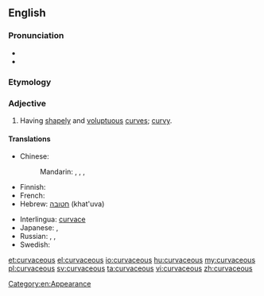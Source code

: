 ==English==

===Pronunciation===
* {{audio|en-uk-curvaceous.ogg|Audio (UK)}}
* {{rhymes|eɪʃəs}}

===Etymology===
{{suffix|curve|aceous}}

===Adjective===
{{en-adj}}

# {{qualifier|of a woman}} Having [[shapely]] and [[voluptuous]] [[curve]]s; [[curvy]].

====Translations====
{{trans-top|having shapely and voluptuous curves}}
* Chinese:
*: Mandarin: {{t|cmn|凹凸有致|tr=āotūyǒuzhì|sc=Hani}}, {{t|cmn|豐滿|sc=Hani}}, {{t|cmn|丰满|tr=fēngmǎn|sc=Hani}}, {{t|cmn|肉感|tr=ròugǎn|sc=Hani}}
* Finnish: {{t+|fi|kurvikas}}
* French: {{t+|fr|plantureux}}
* Hebrew: [[חטובה]] (khat'uva) {{f}}
{{trans-mid}}
* Interlingua: [[curvace]]
* Japanese: {{t|ja|肉感的|alt=肉感的な|tr=にっかんてきな, nikkanteki-na}}, {{t+|ja|豊満|alt=豊満な|tr=ほうまんな, hōman-na}}
* Russian: {{t+|ru|фигуристый|tr=figúristyj}}, {{t+|ru|пышный|tr=pýšnyi}}, {{t|ru|[[с]] [[красивый|красивыми]] [[округлый|округлыми]] [[форма|формами]]|tr=s krasívymi okrúglymi fórmami}}
* Swedish: {{t+|sv|kurvig}}
{{trans-bottom}}

[[Category:en:Appearance]]

[[et:curvaceous]]
[[el:curvaceous]]
[[io:curvaceous]]
[[hu:curvaceous]]
[[my:curvaceous]]
[[pl:curvaceous]]
[[sv:curvaceous]]
[[ta:curvaceous]]
[[vi:curvaceous]]
[[zh:curvaceous]]